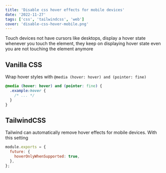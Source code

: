 ```yaml
---
title: 'Disable css hover effects for mobile devices'
date: '2022-11-27'
tags: ['css', 'tailwindcss', 'web']
cover: 'disable-css-hover-mobile.png'
---
```


Touch devices not have cursors like desktops, display a hover state whenever you touch the element,
they keep on displaying hover state even you are not touching the element anymore

## Vanilla CSS

Wrap hover styles with `@media (hover: hover) and (pointer: fine)`

```css
@media (hover: hover) and (pointer: fine) {
  .example:hover {
    /* ... */
  }
}
```

## TailwindCSS

Tailwind can automatically remove hover effects for mobile devices. With this setting

```javascript title="tailwind.config.js"
module.exports = {
  future: {
    hoverOnlyWhenSupported: true,
  },
};
```
